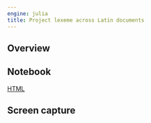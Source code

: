 ```yaml
---
engine: julia
title: Project lexeme across Latin documents
---
```



## Overview

## Notebook

[HTML](./projectlexeme.html)


## Screen capture